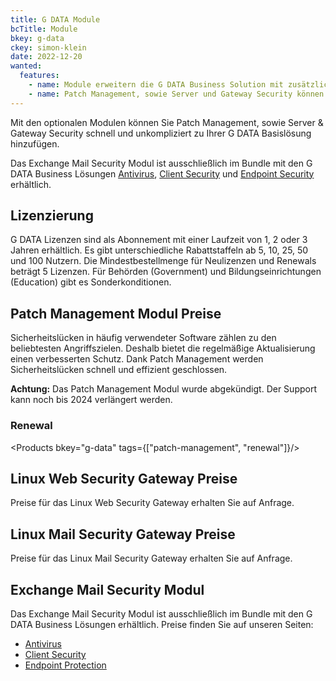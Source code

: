 ```yaml
---
title: G DATA Module
bcTitle: Module
bkey: g-data
ckey: simon-klein
date: 2022-12-20
wanted:
  features:
    - name: Module erweitern die G DATA Business Solution mit zusätzlichen Funktionen
    - name: Patch Management, sowie Server und Gateway Security können zu bestehenden Lizenzen hinzugefügt werden
---
```




<Intro>

  Mit den optionalen Modulen können Sie Patch Management, sowie Server & Gateway Security schnell und unkompliziert zu Ihrer G DATA Basislösung hinzufügen.

  Das Exchange Mail Security Modul ist ausschließlich im Bundle mit den G DATA Business Lösungen [Antivirus](/hersteller/g-data/antivirus/), [Client Security](/hersteller/g-data/client-security/) und [Endpoint Security](/hersteller/g-data/endpoint-protection/) erhältlich.



</Intro>

<TOC />



## Lizenzierung

  G DATA Lizenzen sind als Abonnement mit einer Laufzeit von 1, 2 oder 3 Jahren erhältlich. Es gibt unterschiedliche Rabattstaffeln ab 5, 10, 25, 50 und 100 Nutzern. Die Mindestbestellmenge für Neulizenzen und Renewals beträgt 5 Lizenzen. Für Behörden (Government) und Bildungseinrichtungen (Education) gibt es Sonderkonditionen.



## Patch Management Modul Preise

  Sicherheitslücken in häufig verwendeter Software zählen zu den beliebtesten Angriffszielen. Deshalb bietet die regelmäßige Aktualisierung einen verbesserten Schutz. Dank Patch Management werden Sicherheitslücken schnell und effizient geschlossen.

<Info>

  **Achtung:** Das Patch Management Modul wurde abgekündigt. Der Support kann noch bis 2024 verlängert werden.

</Info>


### Renewal

<Products bkey="g-data" tags={["patch-management", "renewal"]}/>


## Linux Web Security Gateway Preise

<Info>

  Preise für das Linux Web Security Gateway erhalten Sie auf Anfrage.

</Info>


## Linux Mail Security Gateway Preise

<Info>

  Preise für das Linux Mail Security Gateway erhalten Sie auf Anfrage.

</Info>


## Exchange Mail Security Modul

 Das Exchange Mail Security Modul ist ausschließlich im Bundle mit den G DATA Business Lösungen erhältlich. Preise finden Sie auf unseren Seiten:

<ArrowList>

 - [Antivirus](/hersteller/g-data/antivirus/)
 - [Client Security](/hersteller/g-data/client-security/)
 - [Endpoint Protection](/hersteller/g-data/endpoint-protection/)

</ArrowList>
